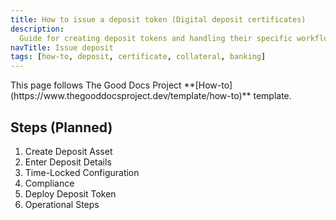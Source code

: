 ```yaml
---
title: How to issue a deposit token (Digital deposit certificates)
description:
  Guide for creating deposit tokens and handling their specific workflows
navTitle: Issue deposit
tags: [how-to, deposit, certificate, collateral, banking]
---
```


<Callout type="info" title="Template guide">
  This page follows The Good Docs Project
  **[How-to](https://www.thegooddocsproject.dev/template/how-to)** template.
</Callout>

## Steps (Planned)

1. Create Deposit Asset
2. Enter Deposit Details
3. Time-Locked Configuration
4. Compliance
5. Deploy Deposit Token
6. Operational Steps
